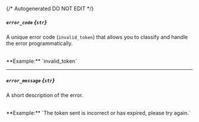 {/* Autogenerated DO NOT EDIT  */}
##### `error_code` *{`str`}*
A unique error code (`invalid_token`) that allows you to classify and handle the error programmatically.

<br/>
**Example:** `invalid_token`

---
##### `error_message` *{`str`}*
A short description of the error.

<br/>
**Example:** `The token sent is incorrect or has expired, please try again.`


